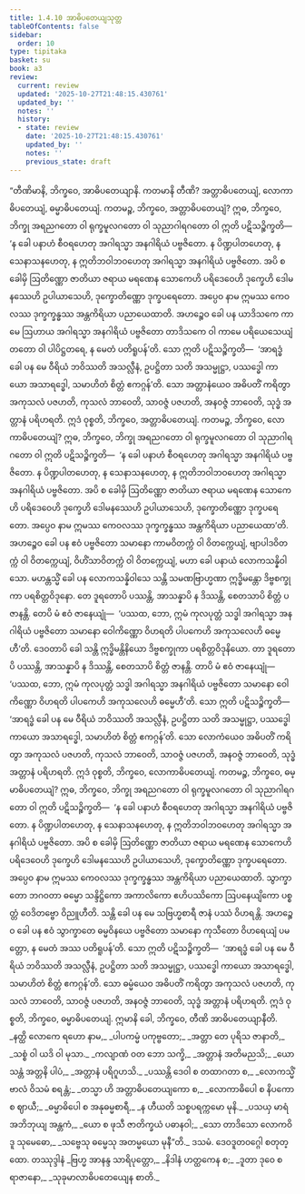 ```yaml
---
title: 1.4.10 အာဓိပတေယျသုတ္တ
tableOfContents: false
sidebar:
  order: 10
type: tipitaka
basket: su
book: a3
review:
  current: review
  updated: '2025-10-27T21:48:15.430761'
  updated_by: ''
  notes: ''
  history:
  - state: review
    date: '2025-10-27T21:48:15.430761'
    updated_by: ''
    notes: ''
    previous_state: draft
---
```



<ReviewStatus review={frontmatter.review} showDetails={true} />

<HypothesisAnnotation frontmatter={frontmatter} />

<DynamicBreadcrumb />

<Division number="40" book="a3" e="ch" v="15" p="146">

<Paragraph number="262" book="a3">
“တီဏိမာနိ, ဘိက္ခဝေ, အာဓိပတေယျာနိ. ကတမာနိ တီဏိ? အတ္တာဓိပတေယျံ, လောကာဓိပတေယျံ, ဓမ္မာဓိပတေယျံ. ကတမဉ္စ, ဘိက္ခဝေ, အတ္တာဓိပတေယျံ? ဣဓ, ဘိက္ခဝေ, ဘိက္ခု အရညဂတော ဝါ ရုက္ခမူလဂတော ဝါ သုညာဂါရဂတော ဝါ ဣတိ ပဋိသဉ္စိက္ခတိ—  ‘န ခေါ ပနာဟံ စီဝရဟေတု အဂါရသ္မာ အနဂါရိယံ ပဗ္ဗဇိတော. န ပိဏ္ဍပါတဟေတု, န သေနာသနဟေတု, န ဣတိဘဝါဘဝဟေတု အဂါရသ္မာ အနဂါရိယံ ပဗ္ဗဇိတော. အပိ စ ခေါမှိ ဩတိဏ္ဏော ဇာတိယာ ဇရာယ မရဏေန သောကေဟိ ပရိဒေဝေဟိ ဒုက္ခေဟိ ဒေါမနဿေဟိ ဥပါယာသေဟိ, ဒုက္ခောတိဏ္ဏော ဒုက္ခပရေတော. အပ္ပေဝ နာမ ဣမဿ ကေဝလဿ ဒုက္ခက္ခန္ဓဿ အန္တကိရိယာ ပညာယေထာတိ. အဟဉ္စေဝ ခေါ ပန ယာဒိသကေ ကာမေ ဩဟာယ အဂါရသ္မာ အနဂါရိယံ ပဗ္ဗဇိတော တာဒိသကေ ဝါ ကာမေ ပရိယေသေယျံ တတော ဝါ ပါပိဋ္ဌတရေ, န မေတံ ပတိရူပန်’တိ. သော ဣတိ ပဋိသဉ္စိက္ခတိ—  ‘အာရဒ္ဓံ ခေါ ပန မေ ဝီရိယံ ဘဝိဿတိ အသလ္လီနံ, ဥပဋ္ဌိတာ သတိ အသမ္မုဋ္ဌာ, ပဿဒ္ဓေါ ကာယော အသာရဒ္ဓေါ, သမာဟိတံ စိတ္တံ ဧကဂ္ဂန်’တိ. သော အတ္တာနံယေဝ အဓိပတိံ ကရိတွာ အကုသလံ ပဇဟတိ, ကုသလံ ဘာဝေတိ, သာဝဇ္ဇံ ပဇဟတိ, အနဝဇ္ဇံ ဘာဝေတိ, သုဒ္ဓံ အတ္တာနံ ပရိဟရတိ. ဣဒံ ဝုစ္စတိ, ဘိက္ခဝေ, အတ္တာဓိပတေယျံ.
</Paragraph>

<Paragraph number="263" book="a3">
ကတမဉ္စ, ဘိက္ခဝေ, လောကာဓိပတေယျံ? ဣဓ, ဘိက္ခဝေ, ဘိက္ခု အရညဂတော ဝါ ရုက္ခမူလဂတော ဝါ သုညာဂါရဂတော ဝါ ဣတိ ပဋိသဉ္စိက္ခတိ—  ‘န ခေါ ပနာဟံ စီဝရဟေတု အဂါရသ္မာ အနဂါရိယံ ပဗ္ဗဇိတော. န ပိဏ္ဍပါတဟေတု, န သေနာသနဟေတု, န ဣတိဘဝါဘဝဟေတု အဂါရသ္မာ အနဂါရိယံ ပဗ္ဗဇိတော. အပိ စ ခေါမှိ ဩတိဏ္ဏော ဇာတိယာ ဇရာယ မရဏေန သောကေဟိ ပရိဒေဝေဟိ ဒုက္ခေဟိ ဒေါမနဿေဟိ ဥပါယာသေဟိ, ဒုက္ခောတိဏ္ဏော ဒုက္ခပရေတော. အပ္ပေဝ နာမ ဣမဿ ကေဝလဿ ဒုက္ခက္ခန္ဓဿ အန္တကိရိယာ ပညာယေထာ’တိ. အဟဉ္စေဝ ခေါ ပန ဧဝံ ပဗ္ဗဇိတော သမာနော ကာမဝိတက္ကံ ဝါ ဝိတက္ကေယျံ, ဗျာပါဒဝိတက္ကံ ဝါ ဝိတက္ကေယျံ, ဝိဟိံသာဝိတက္ကံ ဝါ ဝိတက္ကေယျံ, မဟာ ခေါ ပနာယံ လောကသန္နိဝါသော. မဟန္တသ္မိံ ခေါ ပန လောကသန္နိဝါသေ သန္တိ သမဏဗြာဟ္မဏာ ဣဒ္ဓိမန္တော ဒိဗ္ဗစက္ခုကာ ပရစိတ္တဝိဒုနော. တေ ဒူရတောပိ ပဿန္တိ, အာသန္နာပိ န ဒိဿန္တိ, စေတသာပိ စိတ္တံ ပဇာနန္တိ. တေပိ မံ ဧဝံ ဇာနေယျုံ—  ‘ပဿထ, ဘော, ဣမံ ကုလပုတ္တံ သဒ္ဓါ အဂါရသ္မာ အနဂါရိယံ ပဗ္ဗဇိတော သမာနော ဝေါကိဏ္ဏော ဝိဟရတိ ပါပကေဟိ အကုသလေဟိ ဓမ္မေဟီ’တိ. ဒေဝတာပိ ခေါ သန္တိ ဣဒ္ဓိမန္တိနိယော ဒိဗ္ဗစက္ခုကာ ပရစိတ္တဝိဒုနိယော. တာ ဒူရတောပိ ပဿန္တိ, အာသန္နာပိ န ဒိဿန္တိ, စေတသာပိ စိတ္တံ ဇာနန္တိ. တာပိ မံ ဧဝံ ဇာနေယျုံ—  ‘ပဿထ, ဘော, ဣမံ ကုလပုတ္တံ သဒ္ဓါ အဂါရသ္မာ အနဂါရိယံ ပဗ္ဗဇိတော သမာနော ဝေါကိဏ္ဏော ဝိဟရတိ ပါပကေဟိ အကုသလေဟိ ဓမ္မေဟီ’တိ. သော ဣတိ ပဋိသဉ္စိက္ခတိ—  ‘အာရဒ္ဓံ ခေါ ပန မေ ဝီရိယံ ဘဝိဿတိ အသလ္လီနံ, ဥပဋ္ဌိတာ သတိ အသမ္မုဋ္ဌာ, ပဿဒ္ဓေါ ကာယော အသာရဒ္ဓေါ, သမာဟိတံ စိတ္တံ ဧကဂ္ဂန်’တိ. သော လောကံယေဝ အဓိပတိံ ကရိတွာ အကုသလံ ပဇဟတိ, ကုသလံ ဘာဝေတိ, သာဝဇ္ဇံ ပဇဟတိ, အနဝဇ္ဇံ ဘာဝေတိ, သုဒ္ဓံ အတ္တာနံ ပရိဟရတိ. ဣဒံ ဝုစ္စတိ, ဘိက္ခဝေ, လောကာဓိပတေယျံ.
</Paragraph>

<Paragraph number="264" book="a3">
ကတမဉ္စ, ဘိက္ခဝေ, ဓမ္မာဓိပတေယျံ? ဣဓ, ဘိက္ခဝေ, ဘိက္ခု အရညဂတော ဝါ ရုက္ခမူလဂတော ဝါ သုညာဂါရဂတော ဝါ ဣတိ ပဋိသဉ္စိက္ခတိ—  ‘န ခေါ ပနာဟံ စီဝရဟေတု အဂါရသ္မာ အနဂါရိယံ ပဗ္ဗဇိတော. န ပိဏ္ဍပါတဟေတု, န သေနာသနဟေတု, န ဣတိဘဝါဘဝဟေတု အဂါရသ္မာ အနဂါရိယံ ပဗ္ဗဇိတော. အပိ စ ခေါမှိ ဩတိဏ္ဏော ဇာတိယာ ဇရာယ မရဏေန သောကေဟိ ပရိဒေဝေဟိ ဒုက္ခေဟိ ဒေါမနဿေဟိ ဥပါယာသေဟိ, ဒုက္ခောတိဏ္ဏော ဒုက္ခပရေတော. အပ္ပေဝ နာမ ဣမဿ ကေဝလဿ ဒုက္ခက္ခန္ဓဿ အန္တကိရိယာ ပညာယေထာတိ. သွာက္ခာတော ဘဂဝတာ ဓမ္မော သန္ဒိဋ္ဌိကော အကာလိကော ဧဟိပဿိကော ဩပနေယျိကော ပစ္စတ္တံ ဝေဒိတဗ္ဗော ဝိညူဟီတိ. သန္တိ ခေါ ပန မေ သဗြဟ္မစာရီ ဇာနံ ပဿံ ဝိဟရန္တိ. အဟဉ္စေဝ ခေါ ပန ဧဝံ သွာက္ခာတေ ဓမ္မဝိနယေ ပဗ္ဗဇိတော သမာနော ကုသီတော ဝိဟရေယျံ ပမတ္တော, န မေတံ အဿ ပတိရူပန်’တိ. သော ဣတိ ပဋိသဉ္စိက္ခတိ—  ‘အာရဒ္ဓံ ခေါ ပန မေ ဝီရိယံ ဘဝိဿတိ အသလ္လီနံ, ဥပဋ္ဌိတာ သတိ အသမ္မုဋ္ဌာ, ပဿဒ္ဓေါ ကာယော အသာရဒ္ဓေါ, သမာဟိတံ စိတ္တံ ဧကဂ္ဂန်’တိ. သော ဓမ္မံယေဝ အဓိပတိံ ကရိတွာ အကုသလံ ပဇဟတိ, ကုသလံ ဘာဝေတိ, သာဝဇ္ဇံ ပဇဟတိ, အနဝဇ္ဇံ ဘာဝေတိ, သုဒ္ဓံ အတ္တာနံ ပရိဟရတိ. ဣဒံ ဝုစ္စတိ, ဘိက္ခဝေ, ဓမ္မာဓိပတေယျံ. ဣမာနိ ခေါ, ဘိက္ခဝေ, တီဏိ အာဓိပတေယျာနီတိ.
</Paragraph>

<Paragraph number="265" type="verses" book="a3">
_နတ္ထိ လောကေ ရဟော နာမ,_  
_ပါပကမ္မံ ပကုဗ္ဗတော;_  
_အတ္တာ တေ ပုရိသ ဇာနာတိ,_  
_သစ္စံ ဝါ ယဒိ ဝါ မုသာ._  

</Paragraph>

<Paragraph number="266" type="verses" book="a3">
_ကလျာဏံ ဝတ ဘော သက္ခိ,_  
_အတ္တာနံ အတိမညသိ;_  
_ယော သန္တံ အတ္တနိ ပါပံ,_  
_အတ္တာနံ ပရိဂူဟသိ._  

</Paragraph>

<Paragraph number="267" type="verses" book="a3">
_ပဿန္တိ ဒေဝါ စ တထာဂတာ စ,_  
_လောကသ္မိံ ဗာလံ ဝိသမံ စရန္တံ;_  
_တသ္မာ ဟိ အတ္တာဓိပတေယျကော စ,_  
_လောကာဓိပေါ စ နိပကော စ ဈာယီ;_  
_ဓမ္မာဓိပေါ စ အနုဓမ္မစာရီ,_  
_န ဟီယတိ သစ္စပရက္ကမော မုနိ._  

</Paragraph>

<Paragraph number="268" type="verses" book="a3">
_ပသယှ မာရံ အဘိဘုယျ အန္တကံ,_  
_ယော စ ဖုသီ ဇာတိက္ခယံ ပဓာနဝါ;_  
_သော တာဒိသော လောကဝိဒူ သုမေဓော,_  
_သဗ္ဗေသု ဓမ္မေသု အတမ္မယော မုနီ”တိ._  


</Paragraph>
</Division>

<Paragraph number="269" type="center" book="a3">
ဒသမံ.



</Paragraph>

<Paragraph number="270" type="center" book="a3">
ဒေဝဒူတဝဂ္ဂေါ စတုတ္ထော.



</Paragraph>

<Paragraph number="271" type="center" book="a3">
တဿုဒ္ဒါနံ


</Paragraph>

<Paragraph number="272" type="verses" book="a3">
_ဗြဟ္မ အာနန္ဒ သာရိပုတ္တော,_  
_နိဒါနံ ဟတ္ထကေန စ;_  
_ဒူတာ ဒုဝေ စ ရာဇာနော,_  
_သုခုမာလာဓိပတေယျေန စာတိ._
</Paragraph>